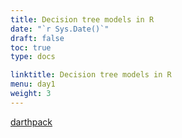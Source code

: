 ---
title: Decision tree models in R
date: "`r Sys.Date()`"
draft: false
toc: true
type: docs

linktitle: Decision tree models in R
menu: day1
weight: 3
---

[darthpack](../../../rmds/Coding_framework.pdf)
